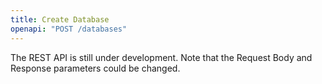 ```yaml
---
title: Create Database
openapi: "POST /databases"
---
```


<Warning>

The REST API is still under development. Note that the Request Body and Response parameters could be changed.

</Warning>
